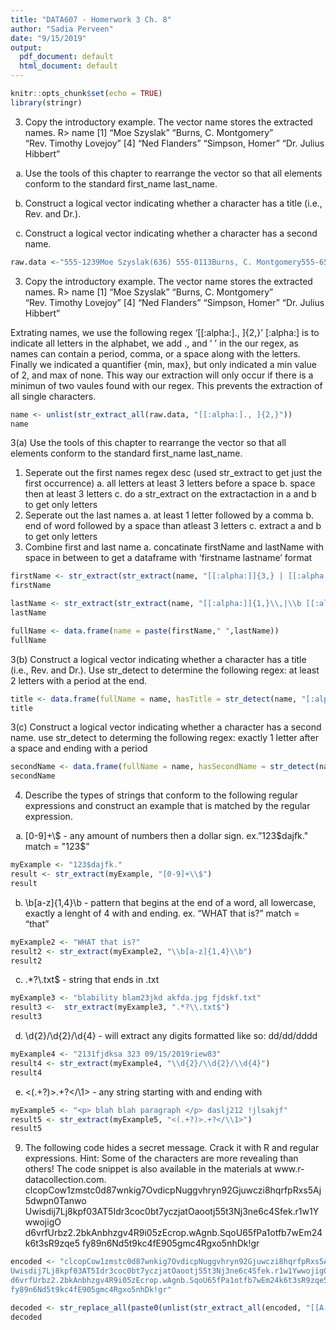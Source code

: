 ```yaml
---
title: "DATA607 - Homerwork 3 Ch. 8"
author: "Sadia Perveen"
date: "9/15/2019"
output:
  pdf_document: default
  html_document: default
---
```


```r
knitr::opts_chunk$set(echo = TRUE)
library(stringr)
```
3. Copy the introductory example. The vector name stores the extracted names.
R> name
  [1] "Moe Szyslak" "Burns, C. Montgomery" "Rev. Timothy Lovejoy"
  [4] "Ned Flanders" "Simpson, Homer" "Dr. Julius Hibbert"
(a) Use the tools of this chapter to rearrange the vector so that all elements conform to
the standard first_name last_name.

(b) Construct a logical vector indicating whether a character has a title (i.e., Rev. and
Dr.).

(c) Construct a logical vector indicating whether a character has a second name.
```r
raw.data <-"555-1239Moe Szyslak(636) 555-0113Burns, C. Montgomery555-6542Rev. Timothy Lovejoy555 8904Ned Flanders636-555-3226Simpson, Homer5553642Dr. Julius Hibbert"
```
3. Copy the introductory example. The vector name stores the extracted names.
R> name
  [1] "Moe Szyslak" "Burns, C. Montgomery" "Rev. Timothy Lovejoy"
  [4] "Ned Flanders" "Simpson, Homer" "Dr. Julius Hibbert"
  
Extrating names, we use the following regex '[[:alpha:]., ]{2,}'
[:alpha:] is to indicate all letters in the alphabet, we add ., and ' ' in the our regex, as names can contain a period, comma, or a space along with the letters. Finally we indicated a quantifier {min, max}, but only indicated a min value of 2, and max of none. This way our extraction will only occur if there is a minimun of two vaules found with our regex. This prevents the extraction of all single characters. 
```r
name <- unlist(str_extract_all(raw.data, "[[:alpha:]., ]{2,}"))
name
```
3(a) Use the tools of this chapter to rearrange the vector so that all elements conform to
the standard first_name last_name.

  1. Seperate out the first names regex desc (used str_extract to get just the first occurrence)
    a. all letters at least 3 letters before a space
    b. space then at least 3 letters
    c. do a str_extract on the extractaction in a and b to get only letters
  2. Seperate out the last names
    a. at least 1 letter followed by a comma
    b. end of word followed by a space than atleast 3 letters
    c. extract a and b to get only letters
  3. Combine first and last name 
    a. concatinate firstName and lastName with space in between to get a dataframe with 'firstname lastname' format
```r
firstName <- str_extract(str_extract(name, "[[:alpha:]]{3,} | [[:alpha:]]{3,}"), "[[:alpha:]]{1,}")
firstName

lastName <- str_extract(str_extract(name, "[[:alpha:]]{1,}\\,|\\b [[:alpha:]]{3,}"), "[[:alpha:]]{1,}")
lastName

fullName <- data.frame(name = paste(firstName," ",lastName))
fullName
```
3(b) Construct a logical vector indicating whether a character has a title (i.e., Rev. and
Dr.).
  Use str_detect to determine the following regex: at least 2 letters with a period at the end.
```r
title <- data.frame(fullName = name, hasTitle = str_detect(name, "[:alpha:]{2,}\\."))
title
```
3(c) Construct a logical vector indicating whether a character has a second name.
  use str_detect to determing the following regex: exactly 1 letter after a space and ending with a period
```r
secondName <- data.frame(fullName = name, hasSecondName = str_detect(name, " [:alpha:]{1}\\."))
secondName
```

4. Describe the types of strings that conform to the following regular expressions and
construct an example that is matched by the regular expression.
  (a) [0-9]+\\$ - any amount of numbers then a dollar sign. ex."123$dajfk." match = "123$" 
```r
myExample <- "123$dajfk."
result <- str_extract(myExample, "[0-9]+\\$")
result
```
  
  (b) \\b[a-z]{1,4}\\b - pattern that begins at the end of a word, all lowercase, exactly a lenght of 4 with and ending. ex. "WHAT that is?" match = "that"
```r
myExample2 <- "WHAT that is?"
result2 <- str_extract(myExample2, "\\b[a-z]{1,4}\\b")
result2
```
  
  (c) .*?\\.txt$ - string that ends in .txt
```r
myExample3 <- "blability blam23jkd akfda.jpg fjdskf.txt"
result3 <-  str_extract(myExample3, ".*?\\.txt$")
result3
```
  
  (d) \\d{2}/\\d{2}/\\d{4} - will extract any digits formatted like so: dd/dd/dddd
```r
myExample4 <- "2131fjdksa 323 09/15/2019riew83"
result4 <- str_extract(myExample4, "\\d{2}/\\d{2}/\\d{4}")
result4
```
  
  (e) <(.+?)>.+?</\\1> - any string starting with <some text> and ending with </some text>
```r
myExample5 <- "<p> blah blah paragraph </p> daslj212 !jlsakjf"
result5 <- str_extract(myExample5, "<(.+?)>.+?</\\1>")
result5
```
  
9. The following code hides a secret message. Crack it with R and regular expressions.
Hint: Some of the characters are more revealing than others! The code snippet is also
available in the materials at www.r-datacollection.com.
clcopCow1zmstc0d87wnkig7OvdicpNuggvhryn92Gjuwczi8hqrfpRxs5Aj5dwpn0Tanwo
Uwisdij7Lj8kpf03AT5Idr3coc0bt7yczjatOaootj55t3Nj3ne6c4Sfek.r1w1YwwojigO
d6vrfUrbz2.2bkAnbhzgv4R9i05zEcrop.wAgnb.SqoU65fPa1otfb7wEm24k6t3sR9zqe5
fy89n6Nd5t9kc4fE905gmc4Rgxo5nhDk!gr
```r
encoded <- "clcopCow1zmstc0d87wnkig7OvdicpNuggvhryn92Gjuwczi8hqrfpRxs5Aj5dwpn0Tanwo
Uwisdij7Lj8kpf03AT5Idr3coc0bt7yczjatOaootj55t3Nj3ne6c4Sfek.r1w1YwwojigO
d6vrfUrbz2.2bkAnbhzgv4R9i05zEcrop.wAgnb.SqoU65fPa1otfb7wEm24k6t3sR9zqe5
fy89n6Nd5t9kc4fE905gmc4Rgxo5nhDk!gr"

decoded <- str_replace_all(paste0(unlist(str_extract_all(encoded, "[[A-Z][:punct:]]")), collapse = ""), "\\.", "\\ ")
decoded 

```

